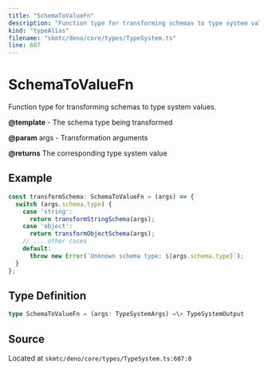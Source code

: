 ```yaml
---
title: "SchemaToValueFn"
description: "Function type for transforming schemas to type system values."
kind: "typeAlias"
filename: "skmtc/deno/core/types/TypeSystem.ts"
line: 607
---
```


# SchemaToValueFn

Function type for transforming schemas to type system values.


**@template** - The schema type being transformed

**@param** args - Transformation arguments

**@returns** The corresponding type system value


## Example

```typescript
const transformSchema: SchemaToValueFn = (args) => {
  switch (args.schema.type) {
    case 'string':
      return transformStringSchema(args);
    case 'object':
      return transformObjectSchema(args);
    // ... other cases
    default:
      throw new Error(`Unknown schema type: ${args.schema.type}`);
  }
};
```

## Type Definition

```typescript
type SchemaToValueFn = (args: TypeSystemArgs) =\> TypeSystemOutput
```

## Source

Located at `skmtc/deno/core/types/TypeSystem.ts:607:0`
